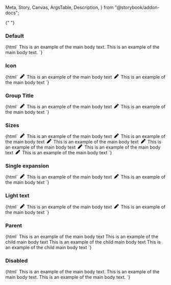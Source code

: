   Meta,
  Story,
  Canvas,
  ArgsTable,
  Description,
} from "@storybook/addon-docs";

<Meta title="Web Components/Accordion" component="ic-accordion" />

<Description markdown={readme} />{" "}

### Default

<Canvas>
  <Story name="Default">
    {html` <ic-accordion heading="Accordion 1">
        <ic-typography variant="body">
          This is an example of the main body text.
        </ic-typography>
      </ic-accordion>
      <ic-accordion heading="Accordion 2">
        <ic-typography variant="body">
          This is an example of the main body text.
        </ic-typography>
      </ic-accordion>`}
  </Story>
</Canvas>

### Icon

<Canvas>
  <Story name="Icon">
    {html` <ic-accordion heading="Accordion 1">
        <svg
          slot="icon"
          width="20"
          height="1em"
          viewBox="0 0 512 512"
          fill="currentColor"
          xmlns="http://www.w3.org/2000/svg"
        >
          <path
            d="M362.7 19.3L314.3 67.7 444.3 197.7l48.4-48.4c25-25 25-65.5 0-90.5L453.3 19.3c-25-25-65.5-25-90.5 0zm-71 71L58.6 323.5c-10.4 10.4-18 23.3-22.2 37.4L1 481.2C-1.5 489.7 .8 498.8 7 505s15.3 8.5 23.7 6.1l120.3-35.4c14.1-4.2 27-11.8 37.4-22.2L421.7 220.3 291.7 90.3z"
          />
        </svg>
        <ic-typography variant="body">
          This is an example of the main body text
        </ic-typography>
      </ic-accordion>
      <ic-accordion heading="Accordion 2">
        <svg
          slot="icon"
          width="20"
          height="1em"
          viewBox="0 0 512 512"
          fill="currentColor"
          xmlns="http://www.w3.org/2000/svg"
        >
          <path
            d="M362.7 19.3L314.3 67.7 444.3 197.7l48.4-48.4c25-25 25-65.5 0-90.5L453.3 19.3c-25-25-65.5-25-90.5 0zm-71 71L58.6 323.5c-10.4 10.4-18 23.3-22.2 37.4L1 481.2C-1.5 489.7 .8 498.8 7 505s15.3 8.5 23.7 6.1l120.3-35.4c14.1-4.2 27-11.8 37.4-22.2L421.7 220.3 291.7 90.3z"
          />
        </svg>
        <ic-typography variant="body">
          This is an example of the main body text
        </ic-typography>
      </ic-accordion>`}
  </Story>
</Canvas>

### Group Title

<Canvas>
  <Story name="Group Title">
    {html` <ic-accordion-group group-title="Title of the Accordion Group">
      <ic-accordion heading="Accordion 1">
        <svg
          slot="icon"
          width="20"
          height="1em"
          viewBox="0 0 512 512"
          fill="currentColor"
          xmlns="http://www.w3.org/2000/svg"
        >
          <path
            d="M362.7 19.3L314.3 67.7 444.3 197.7l48.4-48.4c25-25 25-65.5 0-90.5L453.3 19.3c-25-25-65.5-25-90.5 0zm-71 71L58.6 323.5c-10.4 10.4-18 23.3-22.2 37.4L1 481.2C-1.5 489.7 .8 498.8 7 505s15.3 8.5 23.7 6.1l120.3-35.4c14.1-4.2 27-11.8 37.4-22.2L421.7 220.3 291.7 90.3z"
          />
        </svg>
        <ic-typography variant="body">
          This is an example of the main body text
        </ic-typography>
      </ic-accordion>
      <ic-accordion heading="Accordion 2">
        <svg
          slot="icon"
          width="20"
          height="1em"
          viewBox="0 0 512 512"
          fill="currentColor"
          xmlns="http://www.w3.org/2000/svg"
        >
          <path
            d="M362.7 19.3L314.3 67.7 444.3 197.7l48.4-48.4c25-25 25-65.5 0-90.5L453.3 19.3c-25-25-65.5-25-90.5 0zm-71 71L58.6 323.5c-10.4 10.4-18 23.3-22.2 37.4L1 481.2C-1.5 489.7 .8 498.8 7 505s15.3 8.5 23.7 6.1l120.3-35.4c14.1-4.2 27-11.8 37.4-22.2L421.7 220.3 291.7 90.3z"
          />
        </svg>
        <ic-typography variant="body">
          This is an example of the main body text
        </ic-typography>
      </ic-accordion>
    </ic-accordion-group>`}
  </Story>
</Canvas>

### Sizes

<Canvas>
  <Story name="Sizes">
    {html` <ic-accordion-group group-title="Small Accordion Group" size="small">
        <ic-accordion heading="Accordion 1">
          <svg
            slot="icon"
            width="20"
            height="1em"
            viewBox="0 0 512 512"
            fill="currentColor"
            xmlns="http://www.w3.org/2000/svg"
          >
            <path
              d="M362.7 19.3L314.3 67.7 444.3 197.7l48.4-48.4c25-25 25-65.5 0-90.5L453.3 19.3c-25-25-65.5-25-90.5 0zm-71 71L58.6 323.5c-10.4 10.4-18 23.3-22.2 37.4L1 481.2C-1.5 489.7 .8 498.8 7 505s15.3 8.5 23.7 6.1l120.3-35.4c14.1-4.2 27-11.8 37.4-22.2L421.7 220.3 291.7 90.3z"
            />
          </svg>
          <ic-typography variant="body">
            This is an example of the main body text
          </ic-typography>
        </ic-accordion>
        <ic-accordion heading="Accordion 2">
          <svg
            slot="icon"
            width="20"
            height="1em"
            viewBox="0 0 512 512"
            fill="currentColor"
            xmlns="http://www.w3.org/2000/svg"
          >
            <path
              d="M362.7 19.3L314.3 67.7 444.3 197.7l48.4-48.4c25-25 25-65.5 0-90.5L453.3 19.3c-25-25-65.5-25-90.5 0zm-71 71L58.6 323.5c-10.4 10.4-18 23.3-22.2 37.4L1 481.2C-1.5 489.7 .8 498.8 7 505s15.3 8.5 23.7 6.1l120.3-35.4c14.1-4.2 27-11.8 37.4-22.2L421.7 220.3 291.7 90.3z"
            />
          </svg>
          <ic-typography variant="body">
            This is an example of the main body text
          </ic-typography>
        </ic-accordion>
      </ic-accordion-group>
      <ic-accordion-group group-title="Default Accordion Group" size="default">
        <ic-accordion heading="Accordion 1">
          <svg
            slot="icon"
            width="20"
            height="1em"
            viewBox="0 0 512 512"
            fill="currentColor"
            xmlns="http://www.w3.org/2000/svg"
          >
            <path
              d="M362.7 19.3L314.3 67.7 444.3 197.7l48.4-48.4c25-25 25-65.5 0-90.5L453.3 19.3c-25-25-65.5-25-90.5 0zm-71 71L58.6 323.5c-10.4 10.4-18 23.3-22.2 37.4L1 481.2C-1.5 489.7 .8 498.8 7 505s15.3 8.5 23.7 6.1l120.3-35.4c14.1-4.2 27-11.8 37.4-22.2L421.7 220.3 291.7 90.3z"
            />
          </svg>
          <ic-typography variant="body">
            This is an example of the main body text
          </ic-typography>
        </ic-accordion>
        <ic-accordion heading="Accordion 2">
          <svg
            slot="icon"
            width="20"
            height="1em"
            viewBox="0 0 512 512"
            fill="currentColor"
            xmlns="http://www.w3.org/2000/svg"
          >
            <path
              d="M362.7 19.3L314.3 67.7 444.3 197.7l48.4-48.4c25-25 25-65.5 0-90.5L453.3 19.3c-25-25-65.5-25-90.5 0zm-71 71L58.6 323.5c-10.4 10.4-18 23.3-22.2 37.4L1 481.2C-1.5 489.7 .8 498.8 7 505s15.3 8.5 23.7 6.1l120.3-35.4c14.1-4.2 27-11.8 37.4-22.2L421.7 220.3 291.7 90.3z"
            />
          </svg>
          <ic-typography variant="body">
            This is an example of the main body text
          </ic-typography>
        </ic-accordion>
      </ic-accordion-group>
      <ic-accordion-group group-title="Large Accordion Group" size="large">
        <ic-accordion heading="Accordion 1">
          <svg
            slot="icon"
            width="20"
            height="1em"
            viewBox="0 0 512 512"
            fill="currentColor"
            xmlns="http://www.w3.org/2000/svg"
          >
            <path
              d="M362.7 19.3L314.3 67.7 444.3 197.7l48.4-48.4c25-25 25-65.5 0-90.5L453.3 19.3c-25-25-65.5-25-90.5 0zm-71 71L58.6 323.5c-10.4 10.4-18 23.3-22.2 37.4L1 481.2C-1.5 489.7 .8 498.8 7 505s15.3 8.5 23.7 6.1l120.3-35.4c14.1-4.2 27-11.8 37.4-22.2L421.7 220.3 291.7 90.3z"
            />
          </svg>
          <ic-typography variant="body">
            This is an example of the main body text
          </ic-typography>
        </ic-accordion>
        <ic-accordion heading="Accordion 2">
          <svg
            slot="icon"
            width="20"
            height="1em"
            viewBox="0 0 512 512"
            fill="currentColor"
            xmlns="http://www.w3.org/2000/svg"
          >
            <path
              d="M362.7 19.3L314.3 67.7 444.3 197.7l48.4-48.4c25-25 25-65.5 0-90.5L453.3 19.3c-25-25-65.5-25-90.5 0zm-71 71L58.6 323.5c-10.4 10.4-18 23.3-22.2 37.4L1 481.2C-1.5 489.7 .8 498.8 7 505s15.3 8.5 23.7 6.1l120.3-35.4c14.1-4.2 27-11.8 37.4-22.2L421.7 220.3 291.7 90.3z"
            />
          </svg>
          <ic-typography variant="body">
            This is an example of the main body text
          </ic-typography>
        </ic-accordion>
      </ic-accordion-group>`}
  </Story>
</Canvas>

### Single expansion

<Canvas>
  <Story name="Single Expansion">
    {html` <ic-accordion-group
      group-title="Title of the Accordion Group"
      single-expansion="true"
    >
      <ic-accordion heading="Accordion 1">
        <svg
          slot="icon"
          width="20"
          height="1em"
          viewBox="0 0 512 512"
          fill="currentColor"
          xmlns="http://www.w3.org/2000/svg"
        >
          <path
            d="M362.7 19.3L314.3 67.7 444.3 197.7l48.4-48.4c25-25 25-65.5 0-90.5L453.3 19.3c-25-25-65.5-25-90.5 0zm-71 71L58.6 323.5c-10.4 10.4-18 23.3-22.2 37.4L1 481.2C-1.5 489.7 .8 498.8 7 505s15.3 8.5 23.7 6.1l120.3-35.4c14.1-4.2 27-11.8 37.4-22.2L421.7 220.3 291.7 90.3z"
          />
        </svg>
        <ic-typography variant="body">
          This is an example of the main body text
        </ic-typography>
      </ic-accordion>
      <ic-accordion heading="Accordion 2">
        <svg
          slot="icon"
          width="20"
          height="1em"
          viewBox="0 0 512 512"
          fill="currentColor"
          xmlns="http://www.w3.org/2000/svg"
        >
          <path
            d="M362.7 19.3L314.3 67.7 444.3 197.7l48.4-48.4c25-25 25-65.5 0-90.5L453.3 19.3c-25-25-65.5-25-90.5 0zm-71 71L58.6 323.5c-10.4 10.4-18 23.3-22.2 37.4L1 481.2C-1.5 489.7 .8 498.8 7 505s15.3 8.5 23.7 6.1l120.3-35.4c14.1-4.2 27-11.8 37.4-22.2L421.7 220.3 291.7 90.3z"
          />
        </svg>
        <ic-typography variant="body">
          This is an example of the main body text
        </ic-typography>
      </ic-accordion>
    </ic-accordion-group>`}
  </Story>
</Canvas>

### Light text

<Canvas>
  <Story name="Light text" parameters={{ backgrounds: { default: "dark" } }}>
    {html` <ic-accordion-group
      group-title="Title of the Accordion Group"
      appearance="light"
    >
      <ic-accordion heading="Accordion 1">
        <svg
          slot="icon"
          width="20"
          height="1em"
          viewBox="0 0 512 512"
          fill="currentColor"
          xmlns="http://www.w3.org/2000/svg"
        >
          <path
            d="M362.7 19.3L314.3 67.7 444.3 197.7l48.4-48.4c25-25 25-65.5 0-90.5L453.3 19.3c-25-25-65.5-25-90.5 0zm-71 71L58.6 323.5c-10.4 10.4-18 23.3-22.2 37.4L1 481.2C-1.5 489.7 .8 498.8 7 505s15.3 8.5 23.7 6.1l120.3-35.4c14.1-4.2 27-11.8 37.4-22.2L421.7 220.3 291.7 90.3z"
          />
        </svg>
        <ic-typography variant="body">
          This is an example of the main body text
        </ic-typography>
      </ic-accordion>
      <ic-accordion heading="Accordion 2">
        <svg
          slot="icon"
          width="20"
          height="1em"
          viewBox="0 0 512 512"
          fill="currentColor"
          xmlns="http://www.w3.org/2000/svg"
        >
          <path
            d="M362.7 19.3L314.3 67.7 444.3 197.7l48.4-48.4c25-25 25-65.5 0-90.5L453.3 19.3c-25-25-65.5-25-90.5 0zm-71 71L58.6 323.5c-10.4 10.4-18 23.3-22.2 37.4L1 481.2C-1.5 489.7 .8 498.8 7 505s15.3 8.5 23.7 6.1l120.3-35.4c14.1-4.2 27-11.8 37.4-22.2L421.7 220.3 291.7 90.3z"
          />
        </svg>
        <ic-typography variant="body">
          This is an example of the main body text
        </ic-typography>
      </ic-accordion>
    </ic-accordion-group>`}
  </Story>
</Canvas>

### Parent

<Canvas>
  <Story name="Parent">
    {html` <ic-accordion-group group-title="Title of the Accordion Group">
      <ic-accordion heading="Accordion 1">
        <ic-typography variant="body">
          This is an example of the main body text
        </ic-typography>
      </ic-accordion>
      <ic-accordion heading="Accordion 2">
        <ic-accordion heading="Child Accordion 1">
          <ic-typography variant="body">
            This is an example of the child main body text
          </ic-typography>
        </ic-accordion>
        <ic-accordion heading="Child Accordion 2">
          <ic-typography variant="body">
            This is an example of the child main body text
          </ic-typography>
        </ic-accordion>
        <ic-accordion heading="Child Accordion 3">
          <ic-typography variant="body">
            This is an example of the child main body text
          </ic-typography>
        </ic-accordion>
      </ic-accordion>
    </ic-accordion-group>`}
  </Story>
</Canvas>

### Disabled

<Canvas>
  <Story name="Disabled">
    {html` <ic-accordion heading="Accordion 1">
        <ic-typography variant="body">
          This is an example of the main body text.
        </ic-typography>
      </ic-accordion>
      <ic-accordion heading="Accordion 2" disabled>
        <ic-typography variant="body">
          This is an example of the main body text.
        </ic-typography>
      </ic-accordion>
      <ic-accordion heading="Accordion 3">
        <ic-typography variant="body">
          This is an example of the main body text.
        </ic-typography>
      </ic-accordion>`}
  </Story>
</Canvas>
